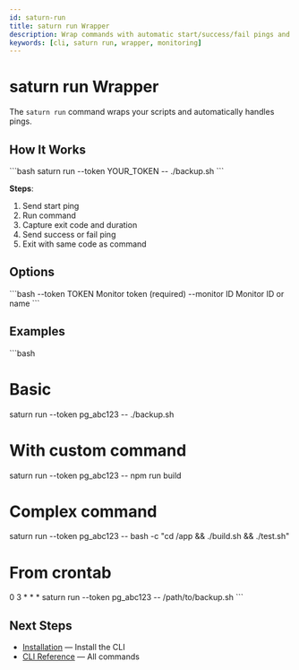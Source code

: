 ```yaml
---
id: saturn-run
title: saturn run Wrapper
description: Wrap commands with automatic start/success/fail pings and output capture
keywords: [cli, saturn run, wrapper, monitoring]
---
```


# saturn run Wrapper

The `saturn run` command wraps your scripts and automatically handles pings.

## How It Works

\`\`\`bash
saturn run --token YOUR_TOKEN -- ./backup.sh
\`\`\`

**Steps**:
1. Send start ping
2. Run command
3. Capture exit code and duration
4. Send success or fail ping
5. Exit with same code as command

## Options

\`\`\`bash
--token TOKEN          Monitor token (required)
--monitor ID           Monitor ID or name
\`\`\`

## Examples

\`\`\`bash
# Basic
saturn run --token pg_abc123 -- ./backup.sh

# With custom command
saturn run --token pg_abc123 -- npm run build

# Complex command
saturn run --token pg_abc123 -- bash -c "cd /app && ./build.sh && ./test.sh"

# From crontab
0 3 * * * saturn run --token pg_abc123 -- /path/to/backup.sh
\`\`\`

## Next Steps

- [Installation](./install) — Install the CLI
- [CLI Reference](./reference) — All commands
